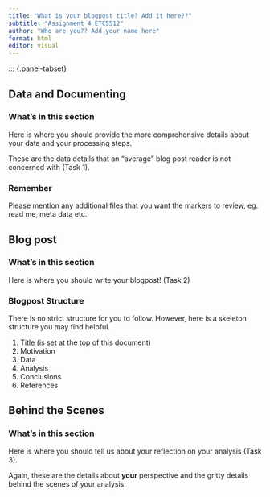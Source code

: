 ```yaml
---
title: "What is your blogpost title? Add it here??"
subtitle: "Assignment 4 ETC5512"
author: "Who are you?? Add your name here"
format: html
editor: visual
---
```



::: {.panel-tabset}

<!-- Task 1 Tab: Data and Documenting -->
## Data and Documenting

### What's in this section

Here is where you should provide the more comprehensive details about your data and your processing steps.

These are the data details that an "average" blog post reader is not concerned with (Task 1). 

### Remember

Please mention any additional files that you want the markers to review, eg. read me, meta data etc.

<!-- Task 2 Tab: Writing your blogpost -->

## Blog post 

### What's in this section

Here is where you should write your blogpost! (Task 2)

### Blogpost Structure

There is no strict structure for you to follow. However, here is a skeleton structure you may find helpful. 

1. Title (is set at the top of this document)
2. Motivation  
3. Data  
4. Analysis     
5. Conclusions  
6. References 


<!-- Task 3 Tab: Behind the Scenes -  -->
## Behind the Scenes

### What's in this section

Here is where you should tell us about your reflection on your analysis (Task 3).

Again, these are the details about **your** perspective and the gritty details behind the scenes of your analysis.

